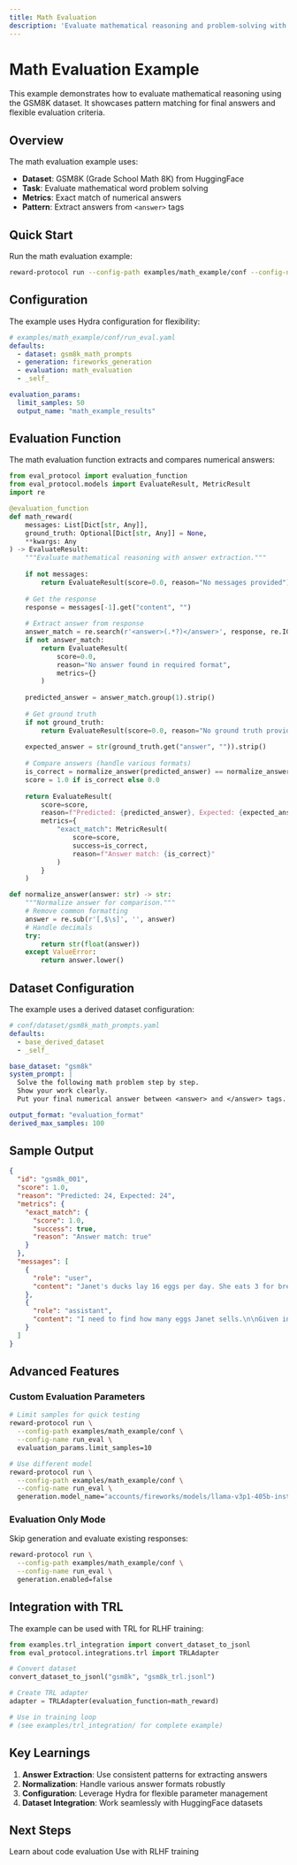 ```yaml
---
title: Math Evaluation
description: 'Evaluate mathematical reasoning and problem-solving with GSM8K dataset'
---
```


# Math Evaluation Example

This example demonstrates how to evaluate mathematical reasoning using the GSM8K dataset. It showcases pattern matching for final answers and flexible evaluation criteria.

## Overview

The math evaluation example uses:
- **Dataset**: GSM8K (Grade School Math 8K) from HuggingFace
- **Task**: Evaluate mathematical word problem solving
- **Metrics**: Exact match of numerical answers
- **Pattern**: Extract answers from `<answer>` tags

## Quick Start

Run the math evaluation example:

```bash
reward-protocol run --config-path examples/math_example/conf --config-name run_eval
```

## Configuration

The example uses Hydra configuration for flexibility:

```yaml
# examples/math_example/conf/run_eval.yaml
defaults:
  - dataset: gsm8k_math_prompts
  - generation: fireworks_generation
  - evaluation: math_evaluation
  - _self_

evaluation_params:
  limit_samples: 50
  output_name: "math_example_results"
```

## Evaluation Function

The math evaluation function extracts and compares numerical answers:

```python
from eval_protocol import evaluation_function
from eval_protocol.models import EvaluateResult, MetricResult
import re

@evaluation_function
def math_reward(
    messages: List[Dict[str, Any]],
    ground_truth: Optional[Dict[str, Any]] = None,
    **kwargs: Any
) -> EvaluateResult:
    """Evaluate mathematical reasoning with answer extraction."""
    
    if not messages:
        return EvaluateResult(score=0.0, reason="No messages provided")
    
    # Get the response
    response = messages[-1].get("content", "")
    
    # Extract answer from response
    answer_match = re.search(r'<answer>(.*?)</answer>', response, re.IGNORECASE)
    if not answer_match:
        return EvaluateResult(
            score=0.0,
            reason="No answer found in required format",
            metrics={}
        )
    
    predicted_answer = answer_match.group(1).strip()
    
    # Get ground truth
    if not ground_truth:
        return EvaluateResult(score=0.0, reason="No ground truth provided")
    
    expected_answer = str(ground_truth.get("answer", "")).strip()
    
    # Compare answers (handle various formats)
    is_correct = normalize_answer(predicted_answer) == normalize_answer(expected_answer)
    score = 1.0 if is_correct else 0.0
    
    return EvaluateResult(
        score=score,
        reason=f"Predicted: {predicted_answer}, Expected: {expected_answer}",
        metrics={
            "exact_match": MetricResult(
                score=score,
                success=is_correct,
                reason=f"Answer match: {is_correct}"
            )
        }
    )

def normalize_answer(answer: str) -> str:
    """Normalize answer for comparison."""
    # Remove common formatting
    answer = re.sub(r'[,$\s]', '', answer)
    # Handle decimals
    try:
        return str(float(answer))
    except ValueError:
        return answer.lower()
```

## Dataset Configuration

The example uses a derived dataset configuration:

```yaml
# conf/dataset/gsm8k_math_prompts.yaml
defaults:
  - base_derived_dataset
  - _self_

base_dataset: "gsm8k"
system_prompt: |
  Solve the following math problem step by step.
  Show your work clearly.
  Put your final numerical answer between <answer> and </answer> tags.

output_format: "evaluation_format"
derived_max_samples: 100
```

## Sample Output

```json
{
  "id": "gsm8k_001",
  "score": 1.0,
  "reason": "Predicted: 24, Expected: 24",
  "metrics": {
    "exact_match": {
      "score": 1.0,
      "success": true,
      "reason": "Answer match: true"
    }
  },
  "messages": [
    {
      "role": "user",
      "content": "Janet's ducks lay 16 eggs per day. She eats 3 for breakfast and bakes 4 into muffins for her friends. How many eggs does she sell?"
    },
    {
      "role": "assistant",
      "content": "I need to find how many eggs Janet sells.\n\nGiven information:\n- Janet's ducks lay 16 eggs per day\n- She eats 3 eggs for breakfast\n- She bakes 4 eggs into muffins\n\nCalculation:\nTotal eggs laid = 16\nEggs used for breakfast = 3\nEggs used for muffins = 4\nTotal eggs used = 3 + 4 = 7\n\nEggs available to sell = 16 - 7 = 9\n\n<answer>9</answer>"
    }
  ]
}
```

## Advanced Features

### Custom Evaluation Parameters

```bash
# Limit samples for quick testing
reward-protocol run \
  --config-path examples/math_example/conf \
  --config-name run_eval \
  evaluation_params.limit_samples=10

# Use different model
reward-protocol run \
  --config-path examples/math_example/conf \
  --config-name run_eval \
  generation.model_name="accounts/fireworks/models/llama-v3p1-405b-instruct"
```

### Evaluation Only Mode

Skip generation and evaluate existing responses:

```bash
reward-protocol run \
  --config-path examples/math_example/conf \
  --config-name run_eval \
  generation.enabled=false
```

## Integration with TRL

The example can be used with TRL for RLHF training:

```python
from examples.trl_integration import convert_dataset_to_jsonl
from eval_protocol.integrations.trl import TRLAdapter

# Convert dataset
convert_dataset_to_jsonl("gsm8k", "gsm8k_trl.jsonl")

# Create TRL adapter
adapter = TRLAdapter(evaluation_function=math_reward)

# Use in training loop
# (see examples/trl_integration/ for complete example)
```

## Key Learnings

1. **Answer Extraction**: Use consistent patterns for extracting answers
2. **Normalization**: Handle various answer formats robustly
3. **Configuration**: Leverage Hydra for flexible parameter management
4. **Dataset Integration**: Work seamlessly with HuggingFace datasets

## Next Steps

<CardGroup cols={2}>
  <Card
    title="Code Execution"
    icon="terminal"
    href="/examples/code-execution"
  >
    Learn about code evaluation
  </Card>
  <Card
    title="TRL Integration"
    icon="graduation-cap"
    href="/integrations/trl"
  >
    Use with RLHF training
  </Card>
</CardGroup>